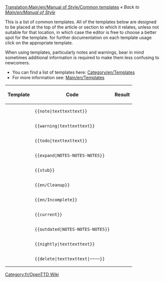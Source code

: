 {{fr/Traduction|OpenTTD:Manual of Style/Common templates|0}}
[[Translation:Main/en/Manual of Style/Common templates]]
''« Back to [[Main/en/Manual of Style]]''

This is a list of common templates. All of the templates below are designed to be placed at the top of the article or section to which it relates, unless not suitable for that location, in which case the editor is free to choose a better spot for the template. for further documentation on each template usage click on the appropriate template.

When using templates, particularly notes and warnings, bear in mind sometimes additional information is required to make them less confusing to newcomers.

*You can find a list of templates here: [[Category/en/Templates]]
*For more information see: [[Main/en/Templates]]


{|
!Template!!Code!!Result
|-
|{{en/S|note}}||<pre>{{note|texttexttext}}</pre>||{{note|texttexttext}}
|-
|{{en/S|warning}}||<pre>{{warning|texttexttext}}</pre>||{{warning|texttexttext}}
|-
|{{en/S|todo}}||<pre>{{todo|texttexttext}}</pre>||{{todo|texttexttext| }}
|-
|{{en/S|expand}}||<pre>{{expand|NOTES-NOTES-NOTES}}</pre>||{{en/Expand|NOTES-NOTES-NOTES|}}
|-
|{{en/S|stub}}||<pre>{{stub}}</pre>||{{stub| }}
|-
|{{en/S|Cleanup}}||<pre>{{en/Cleanup}}</pre>||{{en/Cleanup| }}
|-
|{{en/S|Incomplete}} ||<pre>{{en/Incomplete}}</pre>||{{en/Incomplete| }}
|-
|{{en/S|current}}||<pre>{{current}}</pre>||{{current| }}
|-
|{{en/S|outdated}}||<pre>{{outdated|NOTES-NOTES-NOTES}}</pre>||{{outdated|NOTES-NOTES-NOTES|}}
|-
|{{en/S|nightly}}||<pre>{{nightly|texttexttext}}</pre>||{{nightly|texttexttext}}
|-
|{{en/S|delete}}||<pre>{{delete|texttexttext|~~~~}}</pre>||{{delete|texttexttext|[[Archive/en/Zojj|Zojj]] 11:21, 6 June 2007 (CEST)| }}
|}

[[Category:fr/OpenTTD Wiki]]